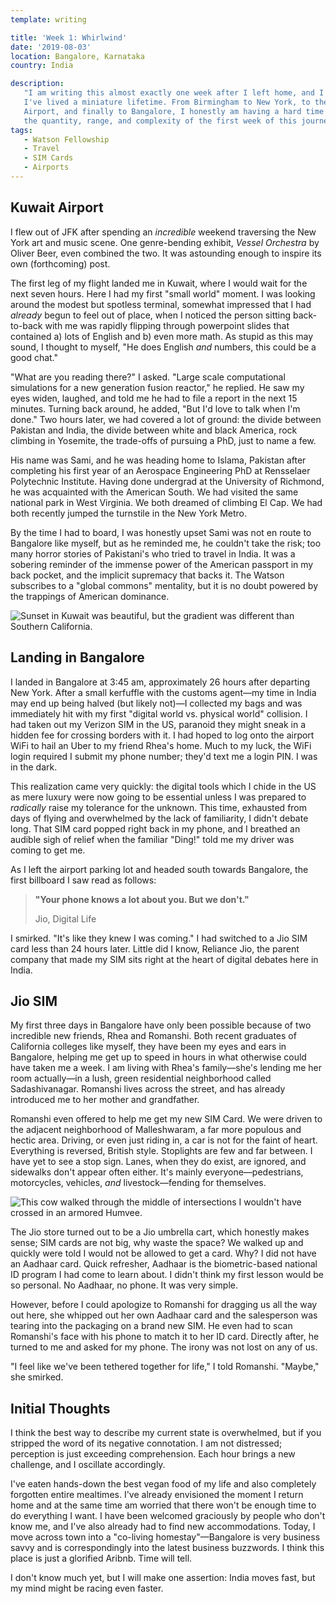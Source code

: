 ```yaml
---
template: writing

title: 'Week 1: Whirlwind'
date: '2019-08-03'
location: Bangalore, Karnataka
country: India

description:
   "I am writing this almost exactly one week after I left home, and I feel like
   I've lived a miniature lifetime. From Birmingham to New York, to the Kuwait
   Airport, and finally to Bangalore, I honestly am having a hard time conveying
   the quantity, range, and complexity of the first week of this journey."
tags:
   - Watson Fellowship
   - Travel
   - SIM Cards
   - Airports
---
```


## Kuwait Airport

I flew out of JFK after spending an _incredible_ weekend traversing the New York
art and music scene. One genre-bending exhibit, _Vessel Orchestra_ by Oliver
Beer, even combined the two. It was astounding enough to inspire its own
(forthcoming) post.

The first leg of my flight landed me in Kuwait, where I would wait for the next
seven hours. Here I had my first "small world" moment. I was looking around the
modest but spotless terminal, somewhat impressed that I had _already_ begun to
feel out of place, when I noticed the person sitting back-to-back with me was
rapidly flipping through powerpoint slides that contained a) lots of English and
b) even more math. As stupid as this may sound, I thought to myself, "He does
English _and_ numbers, this could be a good chat."

"What are you reading there?" I asked. "Large scale computational simulations
for a new generation fusion reactor," he replied. He saw my eyes widen, laughed,
and told me he had to file a report in the next 15 minutes. Turning back around,
he added, "But I'd love to talk when I'm done." Two hours later, we had covered
a lot of ground: the divide between Pakistan and India, the divide between white
and black America, rock climbing in Yosemite, the trade-offs of pursuing a PhD,
just to name a few.

His name was Sami, and he was heading home to Islama, Pakistan after completing
his first year of an Aerospace Engineering PhD at Rensselaer Polytechnic
Institute. Having done undergrad at the University of Richmond, he was
acquainted with the American South. We had visited the same national park in
West Virginia. We both dreamed of climbing El Cap. We had both recently jumped
the turnstile in the New York Metro.

By the time I had to board, I was honestly upset Sami was not en route to
Bangalore like myself, but as he reminded me, he couldn't take the risk; too
many horror stories of Pakistani's who tried to travel in India. It was a
sobering reminder of the immense power of the American passport in my back
pocket, and the implicit supremacy that backs it. The Watson subscribes to a
"global commons" mentality, but it is no doubt powered by the trappings of
American dominance.

![Sunset in Kuwait was beautiful, but the gradient was different than Southern California.](../images/DSCF3393.jpg)

## Landing in Bangalore

I landed in Bangalore at 3:45 am, approximately 26 hours after departing New
York. After a small kerfuffle with the customs agent—my time in India may end up
being halved (but likely not)—I collected my bags and was immediately hit with
my first "digital world vs. physical world" collision. I had taken out my
Verizon SIM in the US, paranoid they might sneak in a hidden fee for crossing
borders with it. I had hoped to log onto the airport WiFi to hail an Uber to my
friend Rhea's home. Much to my luck, the WiFi login required I submit my phone
number; they'd text me a login PIN. I was in the dark.

This realization came very quickly: the digital tools which I chide in the US as
mere luxury were now going to be essential unless I was prepared to _radically_
raise my tolerance for the unknown. This time, exhausted from days of flying and
overwhelmed by the lack of familiarity, I didn't debate long. That SIM card
popped right back in my phone, and I breathed an audible sigh of relief when the
familiar "Ding!" told me my driver was coming to get me.

As I left the airport parking lot and headed south towards Bangalore, the first
billboard I saw read as follows:

> **"Your phone knows a lot about you. But we don't."**
>
> Jio, Digital Life

I smirked. "It's like they knew I was coming." I had switched to a Jio SIM card
less than 24 hours later. Little did I know, Reliance Jio, the parent company
that made my SIM sits right at the heart of digital debates here in India.

## Jio SIM

My first three days in Bangalore have only been possible because of two
incredible new friends, Rhea and Romanshi. Both recent graduates of California
colleges like myself, they have been my eyes and ears in Bangalore, helping me
get up to speed in hours in what otherwise could have taken me a week. I am
living with Rhea's family—she's lending me her room actually—in a lush, green
residential neighborhood called Sadashivanagar. Romanshi lives across the
street, and has already introduced me to her mother and grandfather.

Romanshi even offered to help me get my new SIM Card. We were driven to the
adjacent neighborhood of Malleshwaram, a far more populous and hectic area.
Driving, or even just riding in, a car is not for the faint of heart. Everything
is reversed, British style. Stoplights are few and far between. I have yet to
see a stop sign. Lanes, when they do exist, are ignored, and sidewalks don't
appear often either. It's mainly everyone—pedestrians, motorcycles, vehicles,
_and_ livestock—fending for themselves.

![This cow walked through the middle of intersections I wouldn't have crossed in an armored Humvee.](../images/DSCF3411.jpg)

The Jio store turned out to be a Jio umbrella cart, which honestly makes sense;
SIM cards are not big, why waste the space? We walked up and quickly were told I
would not be allowed to get a card. Why? I did not have an Aadhaar card. Quick
refresher, Aadhaar is the biometric-based national ID program I had come to
learn about. I didn't think my first lesson would be so personal. No Aadhaar, no
phone. It was very simple.

However, before I could apologize to Romanshi for dragging us all the way out
here, she whipped out her own Aadhaar card and the salesperson was tearing into
the packaging on a brand new SIM. He even had to scan Romanshi's face with his
phone to match it to her ID card. Directly after, he turned to me and asked for
my phone. The irony was not lost on any of us.

"I feel like we've been tethered together for life," I told Romanshi. "Maybe,"
she smirked.

## Initial Thoughts

I think the best way to describe my current state is overwhelmed, but if you
stripped the word of its negative connotation. I am not distressed; perception
is just exceeding comprehension. Each hour brings a new challenge, and I
oscillate accordingly.

I've eaten hands-down the best vegan food of my life and also completely
forgotten entire mealtimes. I've already envisioned the moment I return home and
at the same time am worried that there won't be enough time to do everything I
want. I have been welcomed graciously by people who don't know me, and I've also
already had to find new accommodations. Today, I move across town into a
"co-living homestay"—Bangalore is very business savvy and is correspondingly
into the latest business buzzwords. I think this place is just a glorified
Aribnb. Time will tell.

I don't know much yet, but I will make one assertion: India moves fast, but my
mind might be racing even faster.
